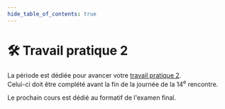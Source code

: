 ```yaml
---
hide_table_of_contents: true
---
```


# 🛠️ Travail pratique 2

La période est dédiée pour avancer votre [travail pratique 2](/tp/tp2). \
Celui-ci doit être complété avant la fin de la journée de la 14<sup>e</sup> rencontre.

Le prochain cours est dédié au formatif de l'examen final.
